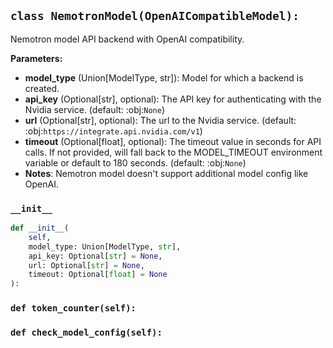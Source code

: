 <a id="camel.models.nemotron_model"></a>

<a id="camel.models.nemotron_model.NemotronModel"></a>

## `class NemotronModel(OpenAICompatibleModel):`

Nemotron model API backend with OpenAI compatibility.

**Parameters:**

- **model_type** (Union[ModelType, str]): Model for which a backend is created.
- **api_key** (Optional[str], optional): The API key for authenticating with the Nvidia service. (default: :obj:`None`)
- **url** (Optional[str], optional): The url to the Nvidia service. (default: :obj:`https://integrate.api.nvidia.com/v1`)
- **timeout** (Optional[float], optional): The timeout value in seconds for API calls. If not provided, will fall back to the MODEL_TIMEOUT environment variable or default to 180 seconds. (default: :obj:`None`)
- **Notes**: Nemotron model doesn't support additional model config like OpenAI.

<a id="camel.models.nemotron_model.NemotronModel.__init__"></a>

### `__init__`

```python
def __init__(
    self,
    model_type: Union[ModelType, str],
    api_key: Optional[str] = None,
    url: Optional[str] = None,
    timeout: Optional[float] = None
):
```

<a id="camel.models.nemotron_model.NemotronModel.token_counter"></a>

### `def token_counter(self):`

<a id="camel.models.nemotron_model.NemotronModel.check_model_config"></a>

### `def check_model_config(self):`
